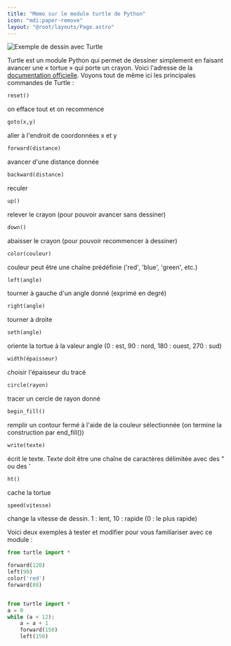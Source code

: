 ```yaml
---
title: "Memo sur le module turtle de Python"
icon: "mdi:paper-remove"
layout: "@root/layouts/Page.astro"
---
```


![Exemple de dessin avec Turtle](img/logo.png)

Turtle est un module Python qui permet de dessiner simplement en faisant
avancer une « tortue » qui porte un crayon. Voici l'adresse de la
[documentation officielle](https://docs.python.org/3.3/library/turtle.html).
Voyons tout de même ici les principales commandes de Turtle :

```py
reset()
```

on efface tout et on recommence

```py
goto(x,y)
```

aller à l'endroit de coordonnées x et y

```py
forward(distance)
```

avancer d'une distance donnée

```py
backward(distance)
```

reculer

```py
up()
```

relever le crayon (pour pouvoir avancer sans dessiner)

```py
down()
```

abaisser le crayon (pour pouvoir recommencer à dessiner)

```py
color(couleur)
```

couleur peut être une chaîne prédéfinie ('red', 'blue', 'green', etc.)

```py
left(angle)
```

tourner à gauche d'un angle donné (exprimé en degré)

```py
right(angle)
```

tourner à droite

```py
seth(angle)
```

oriente la tortue à la valeur angle (0 : est, 90 : nord, 180 : ouest, 270 : sud)

```py
width(épaisseur)
```

choisir l'épaisseur du tracé

```py
circle(rayon)
```

tracer un cercle de rayon donné

```py
begin_fill()
```

remplir un contour fermé à l'aide de la couleur sélectionnée (on termine la construction par end_fill())

```py
write(texte)
```

écrit le texte. Texte doit être une chaîne de caractères délimitée avec des " ou des '

```py
ht()
```

cache la tortue

```py
speed(vitesse)
```

change la vitesse de dessin. 1 : lent, 10 : rapide (0 : le plus rapide)
  

Voici deux exemples à tester et modifier pour vous familiariser avec ce module
:


```py
from turtle import *

forward(120)
left(90)
color('red')
forward(80)


from turtle import *
a = 0
while (a < 12):
    a = a + 1
    forward(150)
    left(150)
```

